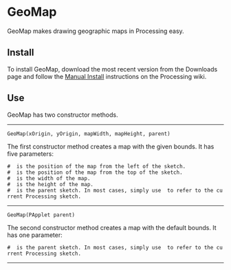 =GeoMap=

GeoMap makes drawing geographic maps in Processing easy.

==Install==

To install GeoMap, download the most recent version from the Downloads page and follow the [http://wiki.processing.org/w/How_to_Install_a_Contributed_Library Manual Install] instructions on the Processing wiki.

==Use==

GeoMap has two constructor methods.

----
<code language="processing">GeoMap(xOrigin, yOrigin, mapWidth, mapHeight, parent)</code>

The first constructor method creates a map with the given bounds. It has five parameters:

 # {{{xOrigin}}} is the position of the map from the left of the sketch.
 # {{{yOrigin}}} is the position of the map from the top of the sketch.
 # {{{mapWidth}}} is the width of the map.
 # {{{mapHeight}}} is the height of the map.
 # {{{parent}}} is the parent sketch. In most cases, simply use {{{this}}} to refer to the current Processing sketch.

----
<code language="java">GeoMap(PApplet parent)</code>

The second constructor method creates a map with the default bounds. It has one parameter:

 # {{{parent}}} is the parent sketch. In most cases, simply use {{{this}}} to refer to the current Processing sketch.

----